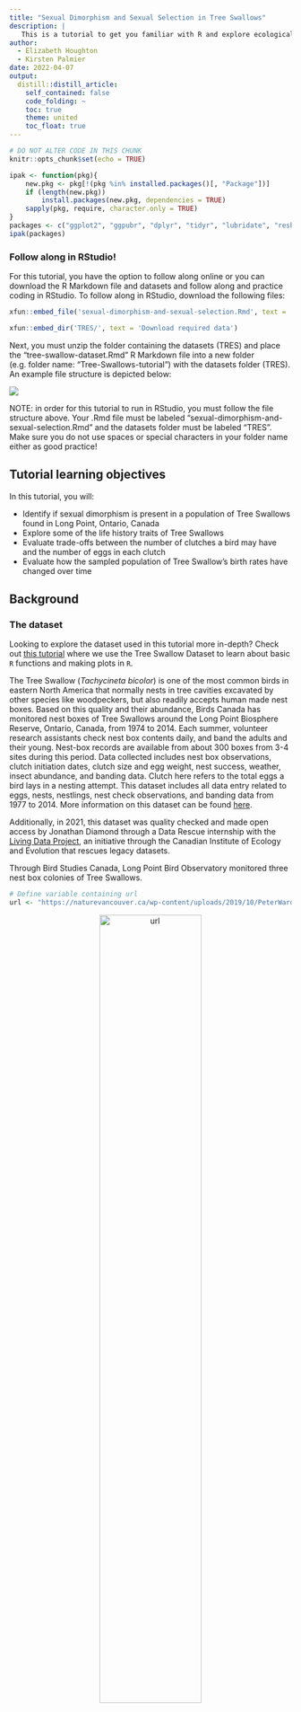 ```yaml
---
title: "Sexual Dimorphism and Sexual Selection in Tree Swallows"
description: |
   This is a tutorial to get you familiar with R and explore ecological concepts through a Tree Swallow nest productivity dataset. Please download the accompanying RMarkdown file and data to follow along with this tutorial in R.
author:
  - Elizabeth Houghton
  - Kirsten Palmier
date: 2022-04-07
output:
  distill::distill_article:
    self_contained: false
    code_folding: ~
    toc: true
    theme: united
    toc_float: true
---
```



```r
# DO NOT ALTER CODE IN THIS CHUNK
knitr::opts_chunk$set(echo = TRUE)

ipak <- function(pkg){
    new.pkg <- pkg[!(pkg %in% installed.packages()[, "Package"])]
    if (length(new.pkg)) 
        install.packages(new.pkg, dependencies = TRUE)
    sapply(pkg, require, character.only = TRUE)
}
packages <- c("ggplot2", "ggpubr", "dplyr", "tidyr", "lubridate", "reshape", "readr", "vembedr", "xfun", "distill")
ipak(packages)
```

### Follow along in RStudio!
 
For this tutorial, you have the option to follow along online or you can download the R Markdown file and datasets and follow along and practice coding in RStudio. To follow along in RStudio, download the following files:

```r
xfun::embed_file('sexual-dimorphism-and-sexual-selection.Rmd', text = 'Download required RMarkdown file')
```

```r
xfun::embed_dir('TRES/', text = 'Download required data')
```

Next, you must unzip the folder containing the datasets (TRES) and place the "tree-swallow-dataset.Rmd" R Markdown file into a new folder (e.g. folder name: "Tree-Swallows-tutorial") with the datasets folder (TRES). An example file structure is depicted below:

![](TRES/file-structure.png){.external}

NOTE: in order for this tutorial to run in RStudio, you must follow the file structure above. Your .Rmd file must be labeled "sexual-dimorphism-and-sexual-selection.Rmd" and the datasets folder must be labeled "TRES". Make sure you do not use spaces or special characters in your folder name either as good practice!

## Tutorial learning objectives

In this tutorial, you will:

- Identify if sexual dimorphism is present in a population of Tree Swallows found in Long Point, Ontario, Canada
- Explore some of the life history traits of Tree Swallows
- Evaluate trade-offs between the number of clutches a bird may have and the number of eggs in each clutch
- Evaluate how the sampled population of Tree Swallow’s birth rates have changed over time



## Background

### The dataset

Looking to explore the dataset used in this tutorial more in-depth? Check out [this tutorial](https://living-data-tutorials.github.io/website/lessons/2022-04-07-tree-swallow-dataset/index.html) where we use the Tree Swallow Dataset to learn about basic `R` functions and making plots in `R`.

The Tree Swallow (*Tachycineta bicolor*) is one of the most common birds in eastern North America that normally nests in tree cavities excavated by other species like woodpeckers, but also readily accepts human made nest boxes. Based on this quality and their abundance, Birds Canada has monitored nest boxes of Tree Swallows around the Long Point Biosphere Reserve, Ontario, Canada, from 1974 to 2014. Each summer, volunteer research assistants check nest box contents daily, and band the adults and their young. Nest-box records are available from about 300 boxes from 3-4 sites during this period. Data collected includes nest box observations, clutch initiation dates, clutch size and egg weight, nest success, weather, insect abundance, and banding data. Clutch here refers to the total eggs a bird lays in a nesting attempt. This dataset includes all data entry related to eggs, nests, nestlings, nest check observations, and banding data from 1977 to 2014. More information on this dataset can be found [here]("https://figshare.com/articles/dataset/Tree_Swallow_Nest_Box_Productivity_Dataset_from_Long-Point_Ontario_Canada_1977-2014_/14156801/1?file=26736347"). 


Additionally, in 2021, this dataset was quality checked and made open access by Jonathan Diamond through a Data Rescue internship with the [Living Data Project]("https://www.ciee-icee.ca/data.html"), an initiative through the Canadian Institute of Ecology and Evolution that rescues legacy datasets.  

Through Bird Studies Canada, Long Point Bird Observatory monitored three nest box colonies of Tree Swallows.

```r
# Define variable containing url
url <- "https://naturevancouver.ca/wp-content/uploads/2019/10/PeterWard_TreeSwallow.jpg"

```
<center><img src="`r url`" alt="url" width="60%"></center>
Tree Swallows utilising a nest box. Photo by Peter Ward. Image from [Nature Vancouver]("https://naturevancouver.ca/tree-swallow-nesting-box-program/").

For this tutorial we will be looking at the banding dataset which adults were trapped sometime between the first young hatch and when they were 12 days old. All adult birds are banded, unless previously banded. Plumage color was recorded, age/sex designations were assigned, and a variety of size measurements were taken. 

*Plumage Colour*

Colour Code | Age                | Description
---         | ----               | -----------
BLU         | Blue               | More than 90% of the upper parts iridescent blue-green
INT         | Intermediate       | More than 50% up to 90% of upper parts iridescent blue-green (remainder dull brown or brown tinged with green)
BRN         | Brown              | Up to 50% of upper parts iridescent blue-green (remainder > 50% dull brown or brown tinged with green)

  
*Age Description*

Age Code    | Age                | Description
---         | ----               | -----------
JUV         | Juvenile           | a recently hatched bird, prior to it's preformative moult
HY          | Hatch Year         | a bird hatched earlier the same year
AHY         | After Hatch Year   | a bird hatched in a previous year
SY          | Second Year        | a bird in its second calendar year
ASY         | After Second Year  | a bird beyond it's second year
TY          | Third Year         | a bird in it's thrid year
ATY         | After Third Year   | a bird beyond it's third year
  

*Sex Categories*
  
Sex Code    | Sex
---         | ----
M           | Male
F           | Female


*Measurements of Size and Weight*
  
Measure        | Explanation
-----              | -------------
wing_chord         | `wing_chord` length measurement in mm
wing_flat          | `wing_flat` measurement in mm
tail               | `tail` length measurement in mm
p_9                | length of the 9th primary, or the outer primary feather, measured in mm

![](TRES/adult_immature_female.png){.external}


Adults are blue-green above with white below with blacking flight feathers (A). First year females may be brownish above with hints of blue-green (B); adult females can be nearly blue-green as males. Photos courtesy of Max Nootbaar from the [Macaulay Library (A)]("https://macaulaylibrary.org/asset/101318791?__hstc=75100365.4b6645b395fc517502f8f060b03fdb13.1649426500778.1649426500778.1649426500778.1&__hssc=75100365.2.1649426500779&__hsfp=1238073771&_gl=1*1fqca32*_ga*NzI0MDM2MjY1LjE2NDk0MjY0OTg.*_ga_QR4NVXZ8BM*MTY0OTQyNjQ5OS4xLjEuMTY0OTQyNjU3Ny41OA..#_ga=2.227763358.2003098112.1649426500-724036265.1649426498"), [Macaulay Library (B)]("https://macaulaylibrary.org/asset/237909411?__hstc=75100365.4b6645b395fc517502f8f060b03fdb13.1649426500778.1649426500778.1649426500778.1&__hssc=75100365.3.1649426500779&__hsfp=1238073771&_gl=1*1n9uq65*_ga*NzI0MDM2MjY1LjE2NDk0MjY0OTg.*_ga_QR4NVXZ8BM*MTY0OTQyNjQ5OS4xLjEuMTY0OTQyNjg0Ni4yNg..#_ga=2.119171210.2003098112.1649426500-724036265.1649426498").


## Importing data and packages
In this tutorial, we will be working with Tree Swallow data collected by Bird Studies Canada, Long Point Bird Observatory as well as a few additional packages. Run the following code to import the required packages and pull in the dataset that we will be working with throughout this tutorial.

```r
# load the following packages
library(dplyr)
library(ggplot2)
library(tidyr)
library(lubridate)
library(reshape)
library(readr)
library(ggpubr)
library(distill)

# Here we are pulling the actual datasets into R
banding <- read.csv("TRES/banding_final.csv")
banding_nest <- read.csv("TRES/banding_nest_final.csv")
nest <- read.csv("TRES/nest_final.csv")
```

Double check that the class of our data are in the correct format.

```r
# Now, we want to make sure the class of our data is correct before we move forward:
str(banding)

# lets go ahead and convert the sex and nest_box column class into factors:
banding$sex <- as.factor(banding$sex)
banding$nest_box <- as.factor(banding$nest_box)
str(banding_nest)
```

Now lets go ahead and fix the class of location, nest_code, and location:

```r
# fix class
banding_nest$location <- as.factor(banding_nest$location)
str(banding_nest)
# fix class
nest$nest_code <- as.factor(nest$nest_code)
nest$location <- as.factor(nest$location)
```

* * *
## Sexual dimorphism in Tree Swallows

**Sexual dimorphism** is defined as the phenotypic variations within different sexes of the same species ( [Andersson and Iwasa 1998]("https://pubmed.ncbi.nlm.nih.gov/21237761/")). Differences can include size, weight, plumage (in birds). These differences are thought to arise through species that are part of a social mating system, in which there may be varying degrees of parental care ( [Darwin 1871]("http://darwin-online.org.uk/converted/pdf/1889_Descent_F969.pdf"); [Wallace 1889]("https://www.cambridge.org/core/books/darwinism/8BFFDD9B0F921EAF820ED6AF062D0CF7"); [Andersson and Iwasa 1998]("https://pubmed.ncbi.nlm.nih.gov/21237761/") ). This phenomenon is often seen in birds, where males are the larger sex and have more ornate plummage than females. 

<img src="TRES/ornate.png" />

Image from [ThoughtCo.]("https://www.thoughtco.com/peacock-facts-4690664")

***

**Questions**

*Why do you think this phenomenon happens?* 

*Why are females generally more drab?* 

*In which instance to you think females would be more ornate than males? Can you think of some examples?* 
  
***

To determine if **sexual dimorphism** exists in this Tree Swallow data we will get you to explore the average size measurements taken for each bird. Since birds were tracked using a band number, and birds may have been captured multiple times throughout their life, we will observe the differences in average size measurement taken for each bird.

```r
# look at the following variable to see how they differ by gender : wing_chord, tail, and weight
# will will take the mean of these measurements by band_number and gender
wing_chord <- aggregate(wing_chord ~ band_number + sex, banding, mean)
# Boxplot of these trends based on sex
ggplot(wing_chord, aes(factor(sex), wing_chord, fill=sex)) + 
  geom_boxplot() +
  scale_fill_manual("", values=c("M"= "lightskyblue", "F"= "plum3")) + 
  xlab('') +
  ylab('Wing Chord Length (mm)') +
  ggtitle("Wing Chord Length vs. Sex") + 
  theme_bw() # this changes the background colour of the plot
```

Nice job! It looks like there is a difference between males and females in terms of wing chord measurements. Before moving forward, try measuring tail length and weight on your own. You'll see we have included what your graphs *should* look like below for both tail and weight means by sex.

**Hint:** Look at the example we just ran using the **aggregate** function first, then plot with **ggplot**.  

```r
# Lets go ahead and try calculating the mean tail length and weight by sex and band number and graph boxplots of these values:
#### these are the answers ###
tail <- aggregate(tail ~ band_number + sex, banding, mean)
weight <- aggregate(weight ~ band_number + sex, banding, mean)
ggplot(tail, aes(factor(sex), tail, fill=sex)) + 
  geom_boxplot() +
  scale_fill_manual("", values=c("M"= "lightskyblue", "F"= "plum3")) + 
  xlab('') +
  ylab('Tail Length (mm)') +
  ggtitle("Tail Length vs. Sex") + 
  theme_bw() # this changes the background colour of the plot

ggplot(weight, aes(factor(sex), weight, fill=sex)) + 
  geom_boxplot() +
  scale_fill_manual("", values=c("M"= "lightskyblue", "F"= "plum3")) + 
  xlab('') +
  ylab('Weight (g)') +
  ggtitle("Bird Weight vs. Sex") + 
  theme_bw() # this changes the background colour of the plot
```


Now, to get a sense of how much the wind chord length, tail length, and weight differs between male (M) and female (F) Tree Swallows lets find the mean value for each.


```r
# can calculate the mean female and male wing flat length like this (using aggregate()) or could subset by sex and then calculate
wing_chord.avg <- aggregate(wing_chord ~ sex, banding, mean)
wing_chord.avg
```

Calculate the tail and weight average on your own. Cross reference your calculations with the ones below. 

```r
tail.avg <- aggregate(tail ~ sex, banding, mean)
weight.avg <- aggregate(weight ~ sex, banding, mean)
tail.avg
weight.avg
```

***


Before we head to our next section, check out this ornate mating dance between males and female birds of paradise. Note the sexual dimorphism between the males and females!

```r
library(vembedr)
embed_url("https://www.youtube.com/watch?v=nPhVOZiPokA")
```

***
**Questions**

*What is the average wing chord length, tail length, and weight of the male Tree Swallows?* 

*What is the average wing chord length, tail length, and weight of the female Tree Swallows?* 

*Do these findings suggest that there is some level of sexual dimorphism in Tree Swallows?*

*What type of pressures could lead to sexual dimorphism in Tree Swallows?* 

```r
# Answers

# Male Tree Swallows:
# average wing chord length = 118.18 mm
# average tail length = 55.70 mm
# average weight = 20.76 g

# Female Tree Swallows:
# average wing chord length = 113.58 mm
# average tail length = 54.34 mm
# average weight = 20.41 g
```

* * *
## Aspects of Tree Swallow Life History

How and why do organisms evolve over time? How does natural selection, and other evolutionary forces, shape organisms over time so that they are more likely to survive and reproduce? These are some pretty big questions that **Life History Theory** tries to answer. Although we won't dive into all aspects of life history with our Tree Swallow datasets, we will explore some possible connections including: trade-offs between clutch size and clutch number, whether or not bigger birds produce larger clutches, and if clutch sizes have changed over time. 


### Trade-offs

Trade-offs exist when "*an increase in one life history trait (improving fitness) is coupled to a decrease in another life history trait (reducing fitness), so that the fitness benefit through increasing trait 1 is balanced against a fitness cost through decreasing trait 2*" ([Fabian and Flatt, 2012]("https://www.nature.com/scitable/knowledge/library/life-history-evolution-68245673/")). Traits can either be described as negative phenotypic, or genetic correlations between fitness components of individuals in a given population. Trade-offs are generally caused by limited resources, and competition for these resources, to one life history trait verses the other within an individual. For example, an organism might have a relatively short lifespan--but produce many offspring, or vice versa (think about mayflies vs. elephants for example). 

### Life history trade-offs

<img src="TRES/trade_offs.png" />

(Image and descriptions adapted from [Fabian and Flatt 2012]("https://www.nature.com/scitable/knowledge/library/life-history-evolution-68245673/"))

(A) A negative genetic (or phenotypic) correlation, i.e. a trade-off, between reproduction (e.g., # of eggs produced) and adult survival, one of the most commonly found negative relationships between life history traits.
  
(B) The so-called Y model of resource allocation trade-offs. In this example, a limited resource (e.g., a nutrient) is acquired and deferentially (competitively) allocated (invested) into physiological processes that affect survival at the expense of investment into reproductive functions (e.g., egg production, fecundity).
  
(C) A useful way of thinking about resource allocation trade-offs is to imagine the life history as being a pie where each pie slice represents how an organism has to allocate its resources amongst different aspects like growth, maintenance, survival, reproduction, and storage. 

To visualize whether there may be a trade off between clutch size and the number of clutches in a nest lets visualize these factors in a box plot. The `nest` dataset contains records of the clutch numbers found in nest boxes across Long Point dating back to 1987! Lets take a quick look at the dataset first to figure out what we need to plot.

```r
head(nest)
```

Next, we want to look at how clutch size (`clutch_size`) may vary between the first and second clutch (`clutch_number`).

```r
ggplot(nest, aes(factor(clutch_number), clutch_size)) + 
  geom_boxplot(outlier.colour="black", outlier.size=0.5, position = position_dodge(preserve = "single")) +
  xlab('Clutch Number') +
  ylab('Clutch Size') +
  ggtitle("Clutch Size vs. Clutch Number") +
  scale_y_continuous(breaks = seq(0, 13, by = 1)) +
  theme(plot.title = element_text(hjust = 0.5)) + 
  theme_bw() # this changes the background colour of the plot
```

Lets look at how we would calculate the average clutch size for clutch number 1 and 2.

```r
aggregate(clutch_size ~ clutch_number, nest, mean)
```

***
**Question**

*What is the average clutch size for the first and second clutches?* 

```r
# Answer
# Average size for the first clutch = 5.61
# Average size for the second clutch = 4.80
```

You may have noticed that the second clutches are slightly smaller than the first clutches! However, in order to confirm that there is a statistically significant difference between the two clutch sizes you would need to complete some sort of statistical analysis (e.g a t-test).

***

### Do larger birds have bigger clutches?

Is the size and weight of the bird at maturity related to the clutch size? Lets look at wing chord length, tail length, and bird weight to investigate this and lets separate our analysis my male and female birds

First, lets find the mean wing chord length when grouped by year, nest_box, sex, clutch_number, clutch_size and band number.

```r
# wing_chord
banding_nest.wing_chord <- aggregate(wing_chord ~ year + sex + nest_box + clutch_number + band_number + clutch_size, banding_nest, mean)
head(banding_nest.wing_chord)

# next, you need to double check your data are still in the right class
str(banding_nest.wing_chord)
banding_nest.wing_chord$sex <- as.factor(banding_nest.wing_chord$sex)
banding_nest.wing_chord$nest_box <- as.factor(banding_nest.wing_chord$nest_box )
```

Lets see if we see any patterns between the number of eggs there are per clutch (clutch_size) and the weight or size of the parent Tree Swallow.

```r
plot(clutch_size ~ wing_chord, banding_nest.wing_chord,
     main="Clutch Size vs Parent Wing Chord Length",
     pch=20,
     col=sex,
     xlab="Wing Chord Length (mm)", 
     ylab="Clutch Size")
legend("topright", legend= levels(banding_nest.wing_chord$sex),
       col= 1:2, pch = 20, cex=0.9)
```

Now, you look at tail and weight variables. Compare your results to the results below. 

**Hint** Use similar code to the code above, but change the variables to reflect what you are intersted in looking at. 

```r
# tail
banding_nest.tail <- aggregate(tail ~ year + sex + nest_box + clutch_number + band_number + clutch_size, banding_nest, mean)
# weight
banding_nest.weight <- aggregate(weight ~ year + sex + nest_box + clutch_number + band_number + clutch_size, banding_nest, mean)

# next, you need to double check your data are still in the right class
str(banding_nest.tail)
banding_nest.tail$sex <- as.factor(banding_nest.tail$sex)
banding_nest.tail$nest_box <- as.factor(banding_nest.tail$nest_box )

str(banding_nest.weight)
banding_nest.weight$sex <- as.factor(banding_nest.weight$sex)
banding_nest.weight$nest_box <- as.factor(banding_nest.weight$nest_box )


plot(clutch_size ~ tail, banding_nest.tail,
     main="Clutch Size vs Parent Tail Length",
     pch=20,
     col=sex,
     xlab="Tail Length (mm)", 
     ylab="Clutch Size")
legend("topright", legend= levels(banding_nest.tail$sex),
       col= 1:2, pch = 20, cex=0.9)
plot(clutch_size ~ weight,banding_nest.weight,
     main="Clutch size vs Parent Bird Weight",
     pch=20,
     col=sex,
     xlab="Weight (g)", 
     ylab="Clutch Size")
legend("topright", legend= levels(banding_nest.weight$sex),
       col= 1:2, pch = 20, cex=0.9)
```

## Changes through time

Could bird communities be changing over time as a result of climate change or other environmental shifts? Lets observe if the average clutch size over time is changing. First we want to take the average clutch size that was sampled from all of the nest boxes each year.

```r
nest.average <- aggregate(clutch_size ~ year, nest, mean)
#Then, we'll run a linear regression to test the relationship between clutch size and year. 
lm_clutch_size <- summary(lm(clutch_size ~ year, data= nest.average))
r2_0 <- lm_clutch_size$r.squared # for R-squared labels
rlabel_0 <- bquote(italic(R)^2 == .(format(r2_0, digits = 3)))
plot(clutch_size ~ year, data=nest.average,
     main="Yearly Average Clutch Size over Time",
     pch=16,
     xlab="Year", 
     ylab="Yearly Average Clutch Size",
     cex.main=1.25, 
     cex.lab=1)
abline(lm(clutch_size ~ year, data=nest.average))
text(2010, 6.2, rlabel_0)
```

It may appear that the average clutch size is declining overtime however when looking at the $R^2$ value of this linear regression we can see that this relationship is not a strong one. $R^2$ is known as the coefficient of determination and it is a goodness of fit measure for linear regression models. Typically, we can conclude that an $R^2$ value above 0.7 indicates a strong effect size.

## Take-homes

After going through these data you have now had the opportunity to learn a bit about Tree Swallows, and more specifically look at a community of Tree Swallows found in Long Point, Ontario. This population appeared to show signs of sexual dimorphism, where the male swallows had longer wing chords and tails and were heavier. As well, we noticed that there appeared t be a trade off between clutch size and the number of clutched in a nest. An important thing to not is that these relationships were speculative and statistical analyses will be required to support these findings in this population.

Lastly, these data did not show trends of larger birds having more eggs and we observed no conclusive temporal trends of changes in birth rates over time. It is not uncommon that data is collected with certain hypotheses in mind and trend or relationships are ultimately not found to support these hypotheses!